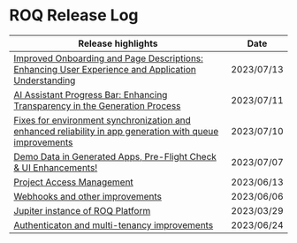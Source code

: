 
# ROQ Release Log

| Release highlights                                                                                                                   | Date       |
| ------------------------------------------------------------------------------------------------------------------------------------ | ---------- |
| [Improved Onboarding and Page Descriptions: Enhancing User Experience and Application Understanding](/release-notes/2023-R015)       | 2023/07/13 |
| [AI Assistant Progress Bar: Enhancing Transparency in the Generation Process](/release-notes/2023-R014)                              | 2023/07/11 |
| [Fixes for environment synchronization and enhanced reliability in app generation with queue improvements](/release-notes/2023-R013) | 2023/07/10 |
| [Demo Data in Generated Apps, Pre-Flight Check & UI Enhancements!](/release-notes/2023-R012)                                         | 2023/07/07 |
| [Project Access Management ](/release-notes/2023-R011)                                                                               | 2023/06/13 |
| [Webhooks and other improvements ](/release-notes/2023-R003)                                                                         | 2023/06/06 |
| [Jupiter instance of ROQ Platform](/release-notes/2023-R002)                                                                         | 2023/03/29 |
| [Authenticaton and multi-tenancy improvements](/release-notes/2023-R001)                                                             | 2023/06/24 |
